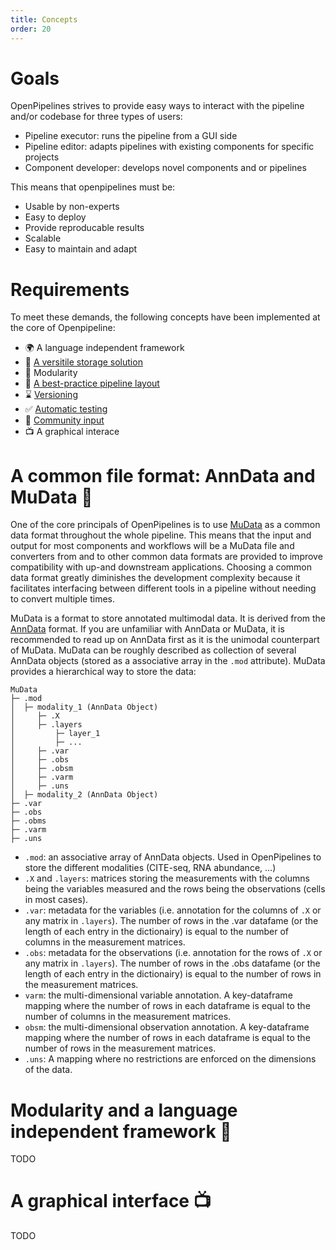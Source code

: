 ```yaml
---
title: Concepts
order: 20
---
```


# Goals

OpenPipelines strives to provide easy ways to interact with the pipeline and/or codebase for three types of users:

* Pipeline executor: runs the pipeline from a GUI side
* Pipeline editor: adapts pipelines with existing components for specific projects
* Component developer: develops novel components and or pipelines

This means that openpipelines must be:

* Usable by non-experts
* Easy to deploy
* Provide reproducable results
* Scalable
* Easy to maintain and adapt

# Requirements

To meet these demands, the following concepts have been implemented at the core of Openpipeline:

* 🌍 A language independent framework
* 💾 [A versitile storage solution](#sec-common-file-format)
* 🔳 Modularity
* 🔀 [A best-practice pipeline layout](architecture.qmd)
* ⌛ [Versioning](../contributing/project_structure.qmd#sec-versioning)
* ✅ [Automatic testing](../contributing/project_structure.qmd)
* 💬 [Community input](../contributing/index.qmd)
* 📺 A graphical interace

# A common file format: AnnData and MuData 💾 {#sec-common-file-format}

One of the core principals of OpenPipelines is to use [MuData](https://mudata.readthedocs.io/) as a common data format throughout the whole pipeline. This means that the input and output for most components and workflows will be a MuData file and converters from and to other common data formats are provided to improve compatibility with up-and downstream applications. Choosing a common data format greatly diminishes the development complexity because it facilitates interfacing between different tools in a pipeline without needing to convert multiple times.

MuData is a format to store annotated multimodal data. It is derived from the [AnnData](https://anndata.readthedocs.io/en/latest/) format. If you are unfamiliar with AnnData or MuData, it is recommended to read up on AnnData first as it is the unimodal counterpart of MuData. MuData can be roughly described as collection of several AnnData objects (stored as a associative array in the `.mod` attribute). MuData provides a hierarchical way to store the data:

```
MuData
├─ .mod
│  ├─ modality_1 (AnnData Object)
│     ├─ .X
│     ├─ .layers
│         ├─ layer_1 
│         ├─ ...
│     ├─ .var
│     ├─ .obs
│     ├─ .obsm
│     ├─ .varm
│     ├─ .uns
│  ├─ modality_2 (AnnData Object)
├─ .var
├─ .obs
├─ .obms
├─ .varm
├─ .uns
```

* `.mod`: an associative array of AnnData objects. Used in OpenPipelines to store the different modalities (CITE-seq, RNA abundance, ...)
* `.X` and `.layers`: matrices storing the measurements with the columns being the variables measured and the rows being the observations (cells in most cases).
* `.var`: metadata for the variables (i.e. annotation for the columns of `.X` or any matrix in `.layers`). The number of rows in the .var datafame (or the length of each entry in the dictionairy) is equal to the number of columns in the measurement matrices. 
* `.obs`: metadata for the observations (i.e. annotation for the rows of `.X` or any matrix in `.layers`). The number of rows in the .obs datafame (or the length of each entry in the dictionairy) is equal to the number of rows in the measurement matrices.
* `varm`: the multi-dimensional variable annotation. A key-dataframe mapping where the number of rows in each dataframe is equal to the number of columns in the measurement matrices.
* `obsm`: the multi-dimensional observation annotation. A key-dataframe mapping where the number of rows in each dataframe is equal to the number of rows in the measurement matrices.
* `.uns`: A mapping where no restrictions are enforced on the dimensions of the data.

# Modularity and a language independent framework 🔳

TODO

# A graphical interface 📺

TODO

